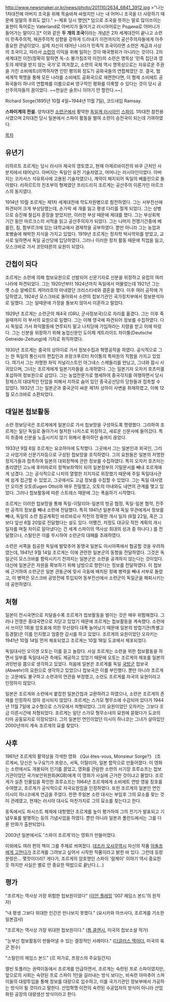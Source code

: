 http://www.newsmaker.or.kr/news/photo/201110/2634_6841_3912.jpg
>"나는 1차대전에 아버지 조국을 위해 목숨바쳐 싸웠지만 나는 내 어머니 조국을 더 사랑하기 때문에 일말의 후회도 없다."
>-체포 당시 명언[* 덤으로 조국을 뜻하는 말로 많이쓰이는 표현이 독어로는 Vaterland로 아버지가 들어가고 러시아어로는 Родина로 어머니가 들어가는 말이다.][* 이와 같은 '''두 개의 조국'''이라는 개념은 2차 세계대전이 끝나고 소련이 민족주의적, 패권주의적 성향을 강하게 드러내기 이전까지의 공산주의자들에게 아주 중요한 관념이었다. 실제 자신이 태어난 나라가 민족적 조국이라면 소련은 계급과 사상의 조국이고, 따라서 [[소련]]의 이익을 위해 일하는 것이 매국행위가 아니라는 것이다. 2차 세계대전 이전(정확히 말하면 독-소 불가침조약 이전)의 소련은 명목상 '민족 집단과 영토의 제약을 받지 않는 국가'로 여겨졌고, 소련의 국체 역시 명목상으로는 자유로운 주권을 가진 소비에트(의역하자면 인민 평의회 정도?) 공화국들의 연합체였던 것. 결국, 범 세계적 혁명을 통해 모든 나라를 소비에트 공화국으로 재편한다면, 이 형제 소비에트 공화국들이 하나의 연합체를 이룸으로써 영구적인 평화를 이룩할 수 있다는 것이 당시 공산주의자들의 꿈이었다. ~~현실은 슬프니 이야기 안 할란다.~~]

Richard Sorge(1895년 10월 4일~1944년 11월 7일), 코드네임 Ramsay.

'''스파이계의 전설.''' 양차대전 [[소련군]]에서 활약한 [[독일계 러시아인]] [[스파이]]. 1차대전 참전용사였으며 2차대전 당시 일본에서 스파이 활동을 벌여 소련이 승전국이 되는데 기여하였다.

[[목차]]

== 유년기 ==

리하르트 조르게는 당시 러시아 제국의 영토였고, 현재 아제르바이잔의 바쿠 근처인 사분치에서 태어났다. 아버지는 독일인 유전 기술자였고, 어머니는 러시아인이었다. 아버지는 코카서스 석유회사에 고용된 기술자였으나, 계약이 해지되어 독일의 베를린으로 돌아왔다. 리하르트의 친조부의 형제였던 프리드리히 조르게는 공산주의 이론가인 마르크스의 동지였다.

1914년 10월 조르게는 제1차 세계대전에 학도자원병으로 참전하였다. 그는 서부전선에 파견되어 크게 부상당했는데, 손가락 세 개를 잃고 평생 다리를 절게 되었다. 그는 상병으로 승진해 철십자 훈장을 받았지만, 이러한 부상 때문에 제대를 했다. 그는 부상회복 기간 동안 마르크스의 서적을 읽고 공산주의자가 되었다. 그는 나머지 전쟁기간중에 베를린, 킬, 함부르크에 있는 대학교에서 경제학을 공부하였다. 뿐만 아니라 그는 농업과 포병술에 해박한 지식을 가지고 있었다. 1919년 조르게는 정치학 박사학위를 받았고, 교사로 일하면서 독일 공산당에 입당하였다. 그러나 이러한 정치 활동 때문에 직업을 잃고, 모스크바로 가서 코민테른의 요원이 되었다.

== 간첩이 되다 ==

조르게는 소련에 의해 첩보요원으로 선발되어 신문기자로 신분을 위장하고 유럽의 여러나라에 파견되었다. 그는 1920년부터 1924년까지 독일에서 머물렀는데 1921년 그는 옛 스승 알베르트 게어라흐의 아내였던 크리스티네와 결혼을 했다. 이후 여러 공작에 가담하였고, 1924년 모스크바로 돌아와서 소련의 첩보기관인 국가정치부에서 정보분석자로 일했다. 그는 일때문에 가정을 돌보지 않아서 이혼하고 말았다.

1929년 조르게는 소련군의 제4국 (GRU, 군사정보국)으로 자리를 옮겼다. 그는 이후 죽을때까지 이 부서의 요원으로 일했다. 그는 이해 영국에 파견되어 정보를 수집하였다. 다시 독일로 가서 좌익활동에 연루되지 말고 나치당에 가입하라는 지령을 받고 이에 따랐다. 그는 신분을 위장하기 위해 농업신문인 도이체 게트라이드 차이퉁(Deutsche Getreide-Zeitung)에 기자로 취직하였다.

1930년 조르게는 중국의 상하이로 가서 정보수집과 혁명공작을 하였다. 공식적으로 그는 한 독일의 통신사의 편집인과 프랑크푸르터 차이퉁의 특파원의 직함을 가지고 있었다. 여기서 그는 저명한 좌익 저널리스트인 아그네스 스메들리를 만났고, 그녀와 잠시 사귀었으며, 그녀는 조르게에게 일본기자들을 소개하였다. 그는 일본기자 오자키 호츠미를 포섭하여 정보원으로 삼았다. 그는 농업전문가로 행세하여 중국각지를 여행하면서 당시 장제스의 대대적인 탄압을 피해서 지하로 숨어 있던 중국공산당의 당원들과 접촉할 수 있었다. 1932년 그는 일본군과 중국군이 싸운 제1차 상하이 사변을 취재하였고, 이해 12월 모스크바로 소환되었다.

== 대일본 첩보활동 ==

소련 정보당국은 조르게에게 일본으로 가서 첩보망을 구성하도록 명령했다. 그리하여 조르게는 일단 독일로 돌아가서 철저한 나치스로 위장하고, 새로운 신문사에 들어갔다. 특히 취중에 신분을 노출시키지 않기 위해서 좋아하던 술까지 끊었다.

1933년 9월 6일 조르게는 요코하마에 도착했다. 그곳에서 그는 일본인과 외국인, 그리고 사업가와 신문기자등으로 구성된 첩보망을 조직하였다. 그의 요원들은 일본의 저명한 정치가들과 접촉하여 일본의 대외정책에 관한 정보를 수집하였다. 특히 오자키 호츠미는 총리였던 고노에 후미마로의 정책보좌역이 되어 일본정부의 기밀문서를 빼내 조르게에게 넘겼다. 그는 공식적으로 나치의 열렬한 지지자로 위장했기 때문에 주일 독일대사관에 쉽게 접근할 수 있었고, 그곳에서도 고급 정보를 수집할 수 있었다. 그는 독일 대사였던 오이겐 오토(Eugen Otto)와 매우 친밀했고, 오토의 아내와도 내연의 관계를 맺고 있었다. 그러나 첩보활동에 따른 스트레스 때문에 그는 폭음하기 시작했다.

조르게는 이러한 첩보망을 통해 독일-이탈리아-일본의 방공 협정, 독일-일본 협약, 진주만 공격의 정보를 빼내 소련에 전달했다. 특히 1941년 일본주재 독일 무관에게서 정보를 빼내, 독일의 소련 침공계획인 바르바로사 작전의 정확한 개시 일자 (6월 22일, 혹은 그보다 앞선 6월 20일로 전달했다는 설도 있다. 어쨌건, 저정도 대규모 작전 계획의 개시일자를 며칠 차이로 알아냈다는 건 세계 스파이의 역사상 최대의 성과 중 하나다.) 를 전달했으나, 스탈린은 이를 무시하여 소련군의 대패를 초래하였다.

소련은 서쪽을 침공한 독일에 발맞추어 동맹국 일본도 아시아쪽에서 협공할 것을 우려하였는데, 1941년 9월 14일 조르게는 이에 관련한 일본군의 동향을 전달하였다. 그것은 독일군이 모스크바를 함락시키기 전까지는 일본군은 소련을 공격하지 않는다는 것이었다. 대신에 일본군은 자원을 확보하기 위해 남방으로 향한다는 정보를 전달하였다. 이 첩보에 근거하여 소련군은 일본 관동군에 맞서 극동에 배치된 정예 병력을 빼내 서부로 돌렸고, 이 병력은 모스크바 공방전에 투입되어 동부전선에서 소련군이 독일군을 패퇴시키는데 공헌하였다.
== 처형 ==

일본이 전시국면으로 치달을수록 조르게가 첩보활동을 벌이는 것은 매우 위험해졌다. 그러나 전쟁은 중대국면으로 치닫고 있었기 때문에 조르게는 첩보활동을 계속했다. 소련에서 쓰이던 1회용 암호표에 의한 무선량이 대폭 늘어났기 때문에 일본의 방첩기관(특별고등경찰)은 이를 인지했고 엄중한 감시를 하고 있었다. 조르게의 요원이었던 오자키는 1941년 10월 14일 먼저 체포되었고 조르게는 10월 18일 도쿄에서 체포되었다.

독일대사인 오이겐 오토는 이를 듣고 놀랐다. 사실 조르게는 소련을 위한 첩보활동을 하면서 일부를 독일대사관 측에도 제공하고 있었기 때문에 오토는 조르게의 체포를 일본의 과민반응 쯤으로 생각하고 있었다. 처음에 일본은 조르게를 독일 [[국방군]] 첩보국(Abwehr)의 요원으로 생각하고 있었으나 첩보국은 이를 부인했다. 뿐만 아니라 조르게는 고문에도 불구하고 소련과의 연관을 부정했고, 소련도 조르게를 자국의 요원이라고 인정하지 않았다.

일본은 조르게와 소련에서 붙잡힌 일본간첩과 교환하려고 하였으나, 소련은 조르게의 존재를 인정하지 않아 성사되지 않았다. 조르게는 스가모 형무소에 수감되어 있다가 1944년 11월 7일에 교수형으로 스가모에서 처형되었다. 그의 요원이었던 오자키는 그보다 조금 이른시간에 처형되었다. 조르게는 일단 스가모 형무소내의 묘원에 묻혔다가 도쿄의 타마 공동묘지로 이장되었다. 그의 일본인 연인이었던 이시이 하나코는 그녀가 살아있던 2000년까지 계속 조르게의 묘를 찾았다.

== 사후 ==
1961년 조르게의 활약상을 각색한 영화 《Qui êtes-vous, Monsieur Sorge?》 (조르게씨, 당신은 누구요?)가 프랑스, 서독, 이탈리아, 일본 합작으로 만들어졌다. 이 영화는 소련에서도 개봉되어 인기를 끌었고, 영화를 관람한 소련의 서기장 흐루쇼프는 첩보기관이었던 국가보안위원회(KGB)에게 이 영화가 사실에 근거한 것이냐고 물었다. 조르게가 실존 인물임을 확인한 흐루쇼프는 1964년 조르게에게 소비에트 연방 영웅 칭호를 수여했고, 조르게가 공식적으로 자국요원임을 인정하였다. 또한 조르게의 일본인 연인 이시이 하나코에게 연금을 주었다. 한편 주일본 소련 대사는 부임후 그의 묘소를 찾는 것이 관례였고, 현재는 러시아 대사도 마찬가지로 그의 묘소를 찾는다고 한다.

동독에서도 파시스트 체제에 대항했던 조르게를 높이 평가하여 그의 전기가 발표되고 기념우표를 발행하는 등의 기념사업을 하였다. 뿐만 아니라 일본과 폴란드에서는 그를 다룬 만화가 출판되었다.

2003년 일본에서도 '스파이 조르게'라는 영화가 만들어졌다.

이외에도 여러 편의 책이 그를 주제로 씌여졌다. [[데즈카 오사무]]역시 자신의 작품 [[아돌프에게 고한다]]가 조르게를 그려보고 싶어서 시작한 작품이라고 밝힌 바 있다. 그런데 등장분량은... 몇컷이더라? 게다가, 조르게의 암호명인 스파이 '람제이' 이야기 역시 중요한 듯 하지만 사실은 별로 안 중요한 떡밥으로 끝난다.(...)
== 평가 ==
"조르게는 역사상 가장 위험한 첩보원이었다" ([[이언 플레밍]] '007 제임스 본드'의 원작자)

"내 평생 그보다 위대한 인간은 만나보지 못했다." (요시카와 마쓰사다, 조르게를 기소한 일본검사)

"조르게는 역사상 가장 위대한 첩보원이다." ([[톰 클렌시]], 미국의 첩보소설 작가)

"눈부신 첩보활동이 만들어낼 수 있는 결정적인 사례이다." ([[더글러스 맥아더]], 미국의 육군 원수)

"스탈린의 제임스 본드" (르 피가로, 프랑스의 주요일간지)

엘빈 토플러는 권력이동에서 조르게를 언급하면서, 조르게는 숙련된 프로 스파이였지만, 앞으로의 사회는 숙련된 프로 스파이 1인을 길러내는 방식 보다는, 비숙련 아마추어 스파이들의 대량투입을 통해 정보를 대량으로 입수하고, 이를 국가기관인 정보부에서 가공하는 방식이 될 것이라고 말한다. 산업혁명 이전의 숙련된 수공업자의 방식이 아니라 산업화된 공장의 대량생산 방식이라고 한다.
